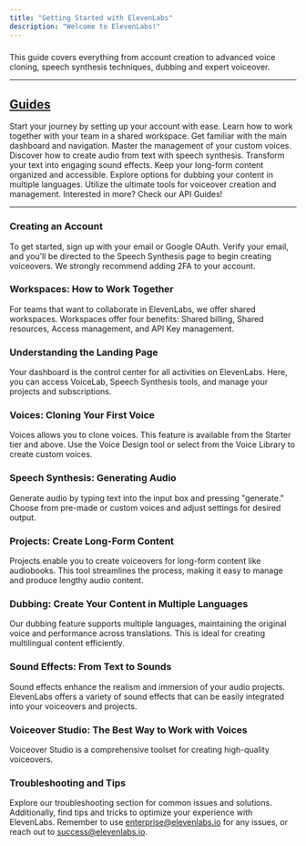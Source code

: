 ```yaml
---
title: "Getting Started with ElevenLabs"
description: "Welcome to ElevenLabs!"
---
```


###
This guide covers everything from account creation to advanced voice cloning, speech synthesis techniques, dubbing and expert voiceover.

---


## [Guides](/guides)
<CardGroup cols={2}>
  <Card title="Creating an Account" icon="user-plus" href="/guides/creating-the-account">
    Start your journey by setting up your account with ease.
  </Card>
  <Card title="Workspace: Collaborating with your team" icon="users" href="/guides/workspace">
    Learn how to work together with your team in a shared workspace.
  </Card>
  <Card title="Understanding the Landing Page" icon="page" href="/guides/landing-page">
    Get familiar with the main dashboard and navigation.
  </Card>
  <Card title="Managing Your Voices" icon="microphone" href="/guides/voices">
    Master the management of your custom voices.
  </Card>
  <Card title="Speech Synthesis: Generating Audio" icon="volume-high" href="/guides/speech-synthesis">
    Discover how to create audio from text with speech synthesis.
  </Card>
  <Card title="Sound Effects: From Text to Sounds" icon="headphones" href="/guides/sound-effects">
    Transform your text into engaging sound effects.
  </Card>
  <Card title="Managing Long-Form Content" icon="podcast" href="/guides/projects">
    Keep your long-form content organized and accessible.
  </Card>
  <Card title="Dubbing: Multilingual Support" icon="language" href="/guides/dubbing">
    Explore options for dubbing your content in multiple languages.
  </Card>
  <Card title="Voiceover Studio: The Best Way to Work with Voices" icon="microphone-lines" href="/guides/voiceover-studio">
    Utilize the ultimate tools for voiceover creation and management.
  </Card>
  <Card title="API Guides" icon="code" href="/api-reference/getting-started">
    Interested in more? Check our API Guides!
  </Card>
</CardGroup>

---


### Creating an Account

To get started, sign up with your email or Google OAuth. Verify your email, and you'll be directed to the Speech Synthesis page to begin creating voiceovers. We strongly recommend adding 2FA to your account.

### Workspaces: How to Work Together

For teams that want to collaborate in ElevenLabs, we offer shared workspaces. Workspaces offer four benefits: Shared billing, Shared resources, Access management, and API Key management.

### Understanding the Landing Page

Your dashboard is the control center for all activities on ElevenLabs. Here, you can access VoiceLab, Speech Synthesis tools, and manage your projects and subscriptions.

### Voices: Cloning Your First Voice

Voices allows you to clone voices. This feature is available from the Starter tier and above. Use the Voice Design tool or select from the Voice Library to create custom voices.

### Speech Synthesis: Generating Audio

Generate audio by typing text into the input box and pressing "generate." Choose from pre-made or custom voices and adjust settings for desired output.

### Projects: Create Long-Form Content

Projects enable you to create voiceovers for long-form content like audiobooks. This tool streamlines the process, making it easy to manage and produce lengthy audio content.

### Dubbing: Create Your Content in Multiple Languages

Our dubbing feature supports multiple languages, maintaining the original voice and performance across translations. This is ideal for creating multilingual content efficiently.

### Sound Effects: From Text to Sounds

Sound effects enhance the realism and immersion of your audio projects. ElevenLabs offers a variety of sound effects that can be easily integrated into your voiceovers and projects.

### Voiceover Studio: The Best Way to Work with Voices

Voiceover Studio is a comprehensive toolset for creating high-quality voiceovers.

### Troubleshooting and Tips

Explore our troubleshooting section for common issues and solutions. Additionally, find tips and tricks to optimize your experience with ElevenLabs. Remember to use enterprise@elevenlabs.io for any issues, or reach out to success@elevenlabs.io.